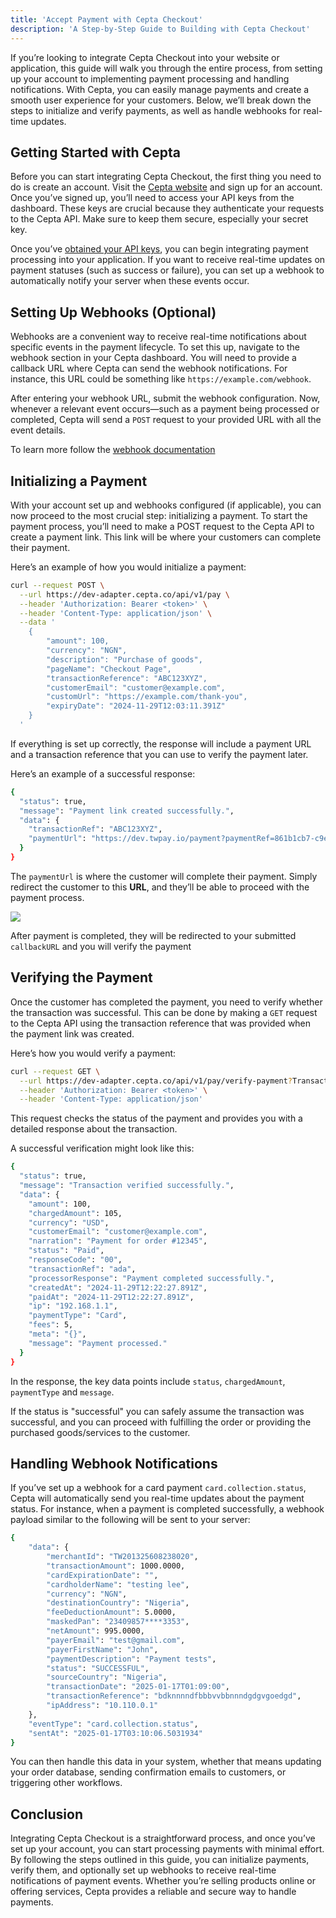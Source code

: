 ```yaml
---
title: 'Accept Payment with Cepta Checkout'
description: 'A Step-by-Step Guide to Building with Cepta Checkout'
---
```


If you’re looking to integrate Cepta Checkout into your website or application, this guide will walk you through the entire process, from setting up your account to implementing payment processing and handling notifications. With Cepta, you can easily manage payments and create a smooth user experience for your customers. Below, we’ll break down the steps to initialize and verify payments, as well as handle webhooks for real-time updates.

## Getting Started with Cepta

Before you can start integrating Cepta Checkout, the first thing you need to do is create an account. Visit the [Cepta website](https://cepta.co/) and sign up for an account. Once you’ve signed up, you’ll need to access your API keys from the dashboard. These keys are crucial because they authenticate your requests to the Cepta API. Make sure to keep them secure, especially your secret key.

Once you’ve [obtained your API keys](setup-cepta/cepta-keys/obtain-api-keys), you can begin integrating payment processing into your application. If you want to receive real-time updates on payment statuses (such as success or failure), you can set up a webhook to automatically notify your server when these events occur.

## Setting Up Webhooks (Optional)

Webhooks are a convenient way to receive real-time notifications about specific events in the payment lifecycle. To set this up, navigate to the webhook section in your Cepta dashboard. You will need to provide a callback URL where Cepta can send the webhook notifications. For instance, this URL could be something like `https://example.com/webhook`.

After entering your webhook URL, submit the webhook configuration. Now, whenever a relevant event occurs—such as a payment being processed or completed, Cepta will send a `POST` request to your provided URL with all the event details.

To learn more follow the [webhook documentation](/advance-concept/webhooks)

## Initializing a Payment

With your account set up and webhooks configured (if applicable), you can now proceed to the most crucial step: initializing a payment. To start the payment process, you’ll need to make a POST request to the Cepta API to create a payment link. This link will be where your customers can complete their payment.

Here’s an example of how you would initialize a payment:

```bash
curl --request POST \
  --url https://dev-adapter.cepta.co/api/v1/pay \
  --header 'Authorization: Bearer <token>' \
  --header 'Content-Type: application/json' \
  --data '
    {
        "amount": 100,
        "currency": "NGN",
        "description": "Purchase of goods",
        "pageName": "Checkout Page",
        "transactionReference": "ABC123XYZ",
        "customerEmail": "customer@example.com",
        "customUrl": "https://example.com/thank-you",
        "expiryDate": "2024-11-29T12:03:11.391Z"
    }
  '
```

If everything is set up correctly, the response will include a payment URL and a transaction reference that you can use to verify the payment later.

Here’s an example of a successful response:

```bash
{
  "status": true,
  "message": "Payment link created successfully.",
  "data": {
    "transactionRef": "ABC123XYZ",
    "paymentUrl": "https://dev.twpay.io/payment?paymentRef=861b1cb7-c9ec-4d5b-82ef-c60bb67a51f0&Mode=0"
  }
}
```
The `paymentUrl` is where the customer will complete their payment. Simply redirect the customer to this **URL**, and they’ll be able to proceed with the payment process.

<Frame caption="Complete your payment">
  <img src="/images/transaction-link.png" style={{ borderRadius: '0.5rem' }} loading="lazy" />
</Frame>

After payment is completed, they will be redirected to your submitted `callbackURL` and you will verify the payment

## Verifying the Payment

Once the customer has completed the payment, you need to verify whether the transaction was successful. This can be done by making a `GET` request to the Cepta API using the transaction reference that was provided when the payment link was created.

Here’s how you would verify a payment:

```bash
curl --request GET \
  --url https://dev-adapter.cepta.co/api/v1/pay/verify-payment?TransactionRef=ABC123XYZ \
  --header 'Authorization: Bearer <token>' \
  --header 'Content-Type: application/json'
```
This request checks the status of the payment and provides you with a detailed response about the transaction.

A successful verification might look like this:

```bash
{
  "status": true,
  "message": "Transaction verified successfully.",
  "data": {
    "amount": 100,
    "chargedAmount": 105,
    "currency": "USD",
    "customerEmail": "customer@example.com",
    "narration": "Payment for order #12345",
    "status": "Paid",
    "responseCode": "00",
    "transactionRef": "ada",
    "processorResponse": "Payment completed successfully.",
    "createdAt": "2024-11-29T12:22:27.891Z",
    "paidAt": "2024-11-29T12:22:27.891Z",
    "ip": "192.168.1.1",
    "paymentType": "Card",
    "fees": 5,
    "meta": "{}",
    "message": "Payment processed."
  }
}
```
In the response, the key data points include `status`, `chargedAmount`, `paymentType` and `message`. 

If the status is "successful" you can safely assume the transaction was successful, and you can proceed with fulfilling the order or providing the purchased goods/services to the customer.

## Handling Webhook Notifications
If you’ve set up a webhook for a card payment `card.collection.status`, Cepta will automatically send you real-time updates about the payment status. For instance, when a payment is completed successfully, a webhook payload similar to the following will be sent to your server:

```bash
{
    "data": {
        "merchantId": "TW201325608238020",
        "transactionAmount": 1000.0000,
        "cardExpirationDate": "",
        "cardholderName": "testing lee",
        "currency": "NGN",
        "destinationCountry": "Nigeria",
        "feeDeductionAmount": 5.0000,
        "maskedPan": "23409857****3353",
        "netAmount": 995.0000,
        "payerEmail": "test@gmail.com",
        "payerFirstName": "John",
        "paymentDescription": "Payment tests",
        "status": "SUCCESSFUL",
        "sourceCountry": "Nigeria",
        "transactionDate": "2025-01-17T01:09:00",
        "transactionReference": "bdknnnndfbbbvvbbnnndgdgvgoedgd",
        "ipAddress": "10.110.0.1"
    },
    "eventType": "card.collection.status",
    "sentAt": "2025-01-17T03:10:06.5031934"
}
```

You can then handle this data in your system, whether that means updating your order database, sending confirmation emails to customers, or triggering other workflows.

## Conclusion

Integrating Cepta Checkout is a straightforward process, and once you’ve set up your account, you can start processing payments with minimal effort. By following the steps outlined in this guide, you can initialize payments, verify them, and optionally set up webhooks to receive real-time notifications of payment events. Whether you’re selling products online or offering services, Cepta provides a reliable and secure way to handle payments.









